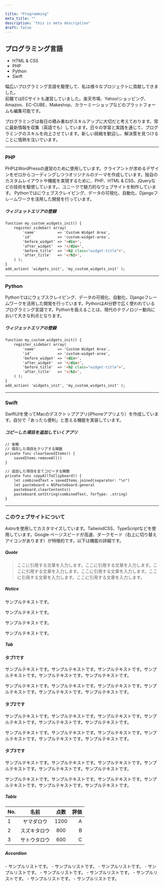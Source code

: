 ```yaml
---

title: "Programming"
meta_title: ""
description: "this is meta description"
draft: false
---
```


## プログラミング言語
- HTML & CSS
- PHP
- Python
- Swift

幅広いプログラミング言語を駆使して、私は様々なプロジェクトに貢献してきました。<br/>
前職ではECサイトも運営していました。楽天市場、Yahoo!ショッピング、Amazon、EC-CUBE、Makeshop、カラーミーショップなどのプラットフォームも編集可能です。

プログラミングは毎日の積み重ねがスキルアップに大切だと考えております。常に最新情報を収集（英語でも）しています。日々の学習と実践を通じて、プログラミングのスキルを向上させています。新しい挑戦を歓迎し、解決策を見つけることに情熱を注いでいます。

---

### PHP

PHPはWordPressの運営のために使用しています。クライアントが求めるデザインをゼロからコーディングしつつオリジナルのテーマを作成しています。独自のカスタムレイアウトや機能を実現するために、PHP、HTML & CSS、jQueryなどの技術を駆使しています。、ユニークで魅力的なウェブサイトを制作しています。
Pythonではにウェブスクレイピング、データの可視化、自動化、Djangoフレームワークを活用した開発を行っています。

##### ウィジェットエリアの登録
```html
function my_custom_widgets_init() {
    register_sidebar( array(
        'name'          => 'Custom Widget Area',
        'id'            => 'custom-widget-area',
        'before_widget' => '<div>',
        'after_widget'  => '</div>',
        'before_title'  => '<h2 class="widget-title">',
        'after_title'   => '</h2>',
    ) );
}
add_action( 'widgets_init', 'my_custom_widgets_init' );
```

---

### Python

Pythonではにウェブスクレイピング、データの可視化、自動化、Djangoフレームワークを活用した開発を行っています。PythonはAI分野で広く使われているプログラミング言語です。Pythonを扱えることは、現代のテクノロジー動向において大きな利点となります。

##### ウィジェットエリアの登録
```html
function my_custom_widgets_init() {
    register_sidebar( array(
        'name'          => 'Custom Widget Area',
        'id'            => 'custom-widget-area',
        'before_widget' => '<div>',
        'after_widget'  => '</div>',
        'before_title'  => '<h2 class="widget-title">',
        'after_title'   => '</h2>',
    ) );
}
add_action( 'widgets_init', 'my_custom_widgets_init' );
```

---

### Swift

SwiftUIを使ってMacのデスクトップアプリ(iPhoneアプリより）を作成しています。自分で「あったら便利」と思える機能を実装しています。

##### コピーした項目を追加していくアプリ
```html
// 省略
// 保存した項目をクリアする関数
private func clearSavedItems() {
    savedItems.removeAll()
}

// 追加した項目を全てコピーする関数
private func copyAllToClipboard() {
    let combinedText = savedItems.joined(separator: "\n")
    let pasteboard = NSPasteboard.general
    pasteboard.clearContents()
    pasteboard.setString(combinedText, forType: .string)
}
```

---

### このウェブサイトについて

Astroを使用してカスタマイズしています。TailwindCSS、TypeScriptなどを使用しています。Google ページスピードが高速、ダークモード（右上に切り替えアイコンがあります）が特徴的です。以下は機能の詳細です。

##### Quote
> ここに引用する文章を入力します。ここに引用する文章を入力します。ここに引用する文章を入力します。ここに引用する文章を入力します。ここに引用する文章を入力します。ここに引用する文章を入力します。


##### Notice

<Notice type="note">サンプルテキストです。</Notice>

<Notice type="tip">サンプルテキストです。</Notice>

<Notice type="info">サンプルテキストです。</Notice>

<Notice type="warning">サンプルテキストです。</Notice>


##### Tab

<Tabs client:load>

<Tab name="Tab 1">

#### タブ1です

サンプルテキストです。サンプルテキストです。サンプルテキストです。サンプルテキストです。サンプルテキストです。サンプルテキストです。

サンプルテキストです。サンプルテキストです。サンプルテキストです。サンプルテキストです。サンプルテキストです。サンプルテキストです。

</Tab>

<Tab name="Tab 2">

#### タブ2です

サンプルテキストです。サンプルテキストです。サンプルテキストです。サンプルテキストです。サンプルテキストです。サンプルテキストです。

サンプルテキストです。サンプルテキストです。サンプルテキストです。サンプルテキストです。サンプルテキストです。サンプルテキストです。

</Tab>

<Tab name="Tab 3">

#### タブ3です

サンプルテキストです。サンプルテキストです。サンプルテキストです。サンプルテキストです。サンプルテキストです。サンプルテキストです。

サンプルテキストです。サンプルテキストです。サンプルテキストです。サンプルテキストです。サンプルテキストです。サンプルテキストです。

</Tab>

</Tabs>


##### Table

| No.   |    名前     |     点数     |       評価 |
| :-- | :----------: | :----------: | -----------: |
| 1   | ヤマダロウ | 1200 | A |
| 2   | スズキタロウ | 800 | B |
| 3   | サトウタロウ | 600 | C |

##### Accordion

<Accordion client:load title="アコーディオン1">
- サンプルリストです。
- サンプルリストです。
- サンプルリストです。
</Accordion>
<Accordion client:load title="アコーディオン2">
- サンプルリストです。
- サンプルリストです。
- サンプルリストです。
</Accordion>
<Accordion client:load title="アコーディオン3">
- サンプルリストです。
- サンプルリストです。
- サンプルリストです。
</Accordion>